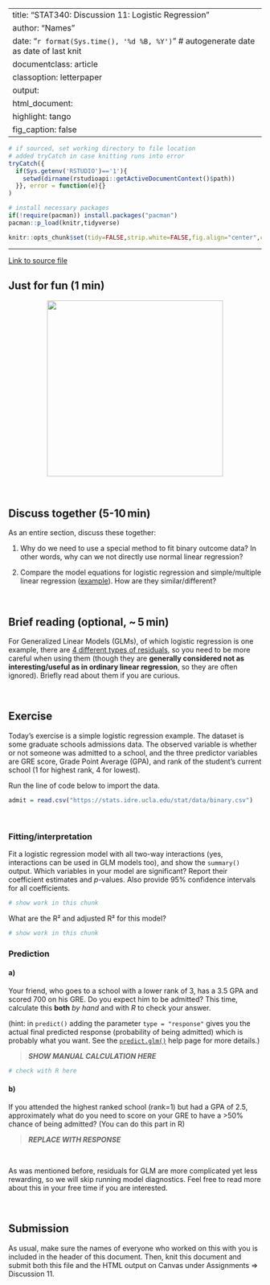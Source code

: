 
---
title:  "STAT340: Discussion 11: Logistic Regression"
author: "Names"
date:   "`r format(Sys.time(), '%d %B, %Y')`" # autogenerate date as date of last knit
documentclass: article
classoption: letterpaper
output:
  html_document:
    highlight: tango
    fig_caption: false
---

```r
# if sourced, set working directory to file location
# added tryCatch in case knitting runs into error
tryCatch({
  if(Sys.getenv('RSTUDIO')=='1'){
    setwd(dirname(rstudioapi::getActiveDocumentContext()$path))
  }}, error = function(e){}
)

# install necessary packages
if(!require(pacman)) install.packages("pacman")
pacman::p_load(knitr,tidyverse)

knitr::opts_chunk$set(tidy=FALSE,strip.white=FALSE,fig.align="center",comment=" #")
```

---

<style>
a:link {
  text-decoration: underline;
}
</style>

[Link to source file](ds11.Rmd)



## Just for fun (1 min)

<center><a href="https://xkcd.com/221/"><img id="comic" src="https://imgs.xkcd.com/comics/random_number.png" style="width:350px;"></a></center>

<br/>



## Discuss together (5-10 min)

As an entire section, discuss these together:

1. Why do we need to use a special method to fit binary outcome data? In other words, why can we not directly use normal linear regression?

2. Compare the model equations for logistic regression and simple/multiple linear regression ([example](https://www.saedsayad.com/logistic_regression.htm)). How are they similar/different?

<br/>



## Brief reading (optional, ~ 5 min)

For Generalized Linear Models (GLMs), of which logistic regression is one example, there are [4 different types of residuals](https://rpubs.com/benhorvath/glm_diagnostics), so you need to be more careful when using them (though they are **generally considered not as interesting/useful as in ordinary linear regression**, so they are often ignored). Briefly read about them if you are curious.

<br/>



## Exercise

Today's exercise is a simple logistic regression example. The dataset is some graduate schools admissions data. The observed variable is whether or not someone was admitted to a school, and the three predictor variables are GRE score, Grade Point Average (GPA), and rank of the student's current school (1 for highest rank, 4 for lowest).

Run the line of code below to import the data.

```r
admit = read.csv("https://stats.idre.ucla.edu/stat/data/binary.csv")
```

<br/>

### Fitting/interpretation

Fit a logistic regression model with all two-way interactions (yes, interactions can be used in GLM models too), and show the `summary()` output. Which variables in your model are significant? Report their coefficient estimates and $p$-values. Also provide $95\%$ confidence intervals for all coefficients.

```r
# show work in this chunk
```

What are the R² and adjusted R² for this model?

```r
# show work in this chunk
```


### Prediction

#### a)

Your friend, who goes to a school with a lower rank of 3, has a 3.5 GPA and scored 700 on his GRE. Do you expect him to be admitted? This time, calculate this **both** _by hand_ and with _R_ to check your answer.

(hint: in `predict()` adding the parameter `type = "response"` gives you the actual final predicted response (probability of being admitted) which is probably what you want. See the [`predict.glm()`](https://stat.ethz.ch/R-manual/R-patched/library/stats/html/predict.glm.html) help page for more details.)

 > _**SHOW MANUAL CALCULATION HERE**_

```r
# check with R here
```

#### b)

If you attended the highest ranked school (rank=1) but had a GPA of 2.5, approximately what do you need to score on your GRE to have a >50\% chance of being admitted? (You can do this part in R)

 > _**REPLACE WITH RESPONSE**_

<br/>

As was mentioned before, residuals for GLM are more complicated yet less rewarding, so we will skip running model diagnostics. Feel free to read more about this in your free time if you are interested.

<br/>


## Submission

As usual, make sure the names of everyone who worked on this with you is included in the header of this document. Then, knit this document and submit both this file and the HTML output on Canvas under Assignments ⇒ Discussion 11.

